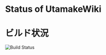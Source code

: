 # Status of UtamakeWiki

# ビルド状況
![Build Status](https://img.shields.io/github/deployments/tamatamagogo/vercel-utamake-docs/Production)
